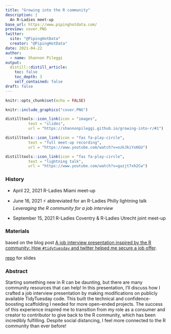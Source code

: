 ```yaml
---
title: "Growing into the R community"
description: |
  An R-Ladies meet-up
base_url: https://www.pipinghotdata.com/
preview: cover.PNG
twitter:
  site: "@PipingHotData"
  creator: "@PipingHotData"
date: 2021-04-22
author:
  - name: Shannon Pileggi
output:
  distill::distill_article:
    toc: false
    toc_depth: 3
    self_contained: false
draft: false
---
```



```r
knitr::opts_chunk$set(echo = FALSE)
```

```r
knitr::include_graphics("cover.PNG")
```


```r
distilltools::icon_link(icon = "images",
          text = "slides",
          url = "https://shannonpileggi.github.io/growing-into-r/#1")

distilltools::icon_link(icon = "fas fa-play-circle",
          text = "full meet-up recording",
          url = "https://www.youtube.com/watch?v=ozkJkiYxHGU")

distilltools::icon_link(icon = "fas fa-play-circle",
          text = "lightning talk",
          url = "https://www.youtube.com/watch?v=guzjt7xh2Cw")
```


### History

* April 22, 2021 R-Ladies Miami meet-up

* June 16, 2021 ⚡ abbreviated for an R-Ladies Philly lightning talk _Leveraging the R community for a job interview_

* September 15, 2021 R-Ladies Coventry & R-Ladies Utrecht joint meet-up

### Materials

<i class="fas fa-pencil-alt"></i> based on the blog post [A job interview presentation inspired by the R community:
How `#tidytuesday` and twitter helped me secure a job offer](https://www.pipinghotdata.com/posts/2020-08-30-a-job-interview-presentation-inspired-by-the-r-community/){target="_blank"}.

[<i class="fab fa-github"></i> repo](https://github.com/shannonpileggi/growing-into-r){target="_blank"} for slides

### Abstract

Starting something new in R can be daunting, but there are many community resources that can help! In this presentation, I’ll discuss how I crafted a job interview presentation by making modifications on publicly available TidyTuesday code. This built the technical and confidence-boosting scaffolding I needed for more open-ended projects. The success of this experience inspired me to transition from my role as a consumer and creator to contributor to give back to the R community, which has been incredibly fulfilling. Despite social distancing, I feel more connected to the R community than ever before!

